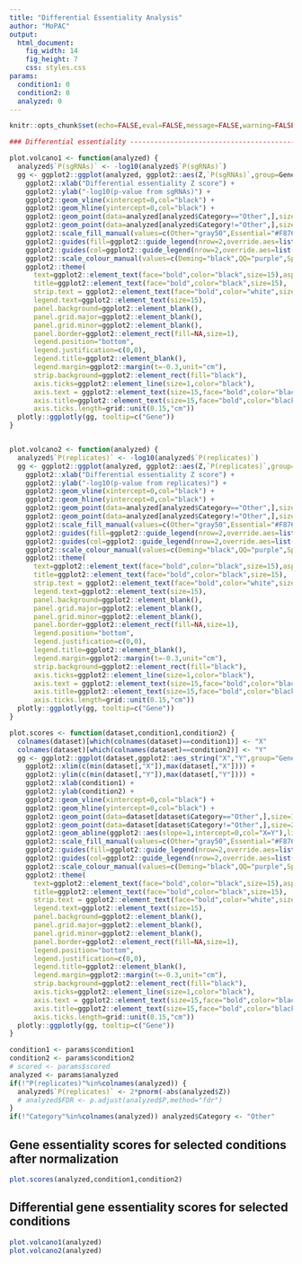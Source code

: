 ```yaml
---
title: "Differential Essentiality Analysis"
author: "MoPAC"
output:
  html_document:
    fig_width: 14
    fig_height: 7
    css: styles.css
params:
  condition1: 0
  condition2: 0
  analyzed: 0
---
```


```r
knitr::opts_chunk$set(echo=FALSE,eval=FALSE,message=FALSE,warning=FALSE)
```

```r

### Differential essentiality -------------------------------------------------------------------------------

plot.volcano1 <- function(analyzed) {
  analyzed$`P(sgRNAs)` <- -log10(analyzed$`P(sgRNAs)`)
  gg <- ggplot2::ggplot(analyzed, ggplot2::aes(Z,`P(sgRNAs)`,group=Gene)) +
    ggplot2::xlab("Differential essentiality Z score") +
    ggplot2::ylab("-log10(p-value from sgRNAs)") +
    ggplot2::geom_vline(xintercept=0,col="black") +
    ggplot2::geom_hline(yintercept=0,col="black") +
    ggplot2::geom_point(data=analyzed[analyzed$Category=="Other",],size=1,col="darkgray") +
    ggplot2::geom_point(data=analyzed[analyzed$Category!="Other",],size=2,pch=21,col="black", ggplot2::aes_string(fill="Category")) +
    ggplot2::scale_fill_manual(values=c(Other="gray50",Essential="#F8766D",Nonessential="#00BFC4",Nontargeting="blue")) +
    ggplot2::guides(fill=ggplot2::guide_legend(nrow=2,override.aes=list(size=3,stroke=0.5))) +
    ggplot2::guides(col=ggplot2::guide_legend(nrow=2,override.aes=list(size=3,stroke=0.5))) +
    ggplot2::scale_colour_manual(values=c(Deming="black",QQ="purple",Spline="gold",`X=Y`="black")) +
    ggplot2::theme(
      text=ggplot2::element_text(face="bold",color="black",size=15),aspect.ratio=1,
      title=ggplot2::element_text(face="bold",color="black",size=15),
      strip.text = ggplot2::element_text(face="bold",color="white",size=15),
      legend.text=ggplot2::element_text(size=15),
      panel.background=ggplot2::element_blank(),
      panel.grid.major=ggplot2::element_blank(),
      panel.grid.minor=ggplot2::element_blank(),
      panel.border=ggplot2::element_rect(fill=NA,size=1),
      legend.position="bottom",
      legend.justification=c(0,0),
      legend.title=ggplot2::element_blank(),
      legend.margin=ggplot2::margin(t=-0.3,unit="cm"),
      strip.background=ggplot2::element_rect(fill="black"),
      axis.ticks=ggplot2::element_line(size=1,color="black"),
      axis.text = ggplot2::element_text(size=15,face="bold",color="black"),
      axis.title=ggplot2::element_text(size=15,face="bold",color="black"),
      axis.ticks.length=grid::unit(0.15,"cm"))
  plotly::ggplotly(gg, tooltip=c("Gene"))
}


plot.volcano2 <- function(analyzed) {
  analyzed$`P(replicates)` <- -log10(analyzed$`P(replicates)`)
  gg <- ggplot2::ggplot(analyzed, ggplot2::aes(Z,`P(replicates)`,group=Gene)) +
    ggplot2::xlab("Differential essentiality Z score") +
    ggplot2::ylab("-log10(p-value from replicates)") +
    ggplot2::geom_vline(xintercept=0,col="black") +
    ggplot2::geom_hline(yintercept=0,col="black") +
    ggplot2::geom_point(data=analyzed[analyzed$Category=="Other",],size=1,col="darkgray") +
    ggplot2::geom_point(data=analyzed[analyzed$Category!="Other",],size=2,pch=21,col="black", ggplot2::aes_string(fill="Category")) +
    ggplot2::scale_fill_manual(values=c(Other="gray50",Essential="#F8766D",Nonessential="#00BFC4",Nontargeting="blue")) +
    ggplot2::guides(fill=ggplot2::guide_legend(nrow=2,override.aes=list(size=3,stroke=0.5))) +
    ggplot2::guides(col=ggplot2::guide_legend(nrow=2,override.aes=list(size=3,stroke=0.5))) +
    ggplot2::scale_colour_manual(values=c(Deming="black",QQ="purple",Spline="gold",`X=Y`="black")) +
    ggplot2::theme(
      text=ggplot2::element_text(face="bold",color="black",size=15),aspect.ratio=1,
      title=ggplot2::element_text(face="bold",color="black",size=15),
      strip.text = ggplot2::element_text(face="bold",color="white",size=15),
      legend.text=ggplot2::element_text(size=15),
      panel.background=ggplot2::element_blank(),
      panel.grid.major=ggplot2::element_blank(),
      panel.grid.minor=ggplot2::element_blank(),
      panel.border=ggplot2::element_rect(fill=NA,size=1),
      legend.position="bottom",
      legend.justification=c(0,0),
      legend.title=ggplot2::element_blank(),
      legend.margin=ggplot2::margin(t=-0.3,unit="cm"),
      strip.background=ggplot2::element_rect(fill="black"),
      axis.ticks=ggplot2::element_line(size=1,color="black"),
      axis.text = ggplot2::element_text(size=15,face="bold",color="black"),
      axis.title=ggplot2::element_text(size=15,face="bold",color="black"),
      axis.ticks.length=grid::unit(0.15,"cm"))
  plotly::ggplotly(gg, tooltip=c("Gene"))
}

plot.scores <- function(dataset,condition1,condition2) {
  colnames(dataset)[which(colnames(dataset)==condition1)] <- "X"
  colnames(dataset)[which(colnames(dataset)==condition2)] <- "Y"
  gg <- ggplot2::ggplot(dataset,ggplot2::aes_string("X","Y",group="Gene")) +
    ggplot2::xlim(c(min(dataset[,"X"]),max(dataset[,"X"]))) +
    ggplot2::ylim(c(min(dataset[,"Y"]),max(dataset[,"Y"]))) +
    ggplot2::xlab(condition1) +
    ggplot2::ylab(condition2) +
    ggplot2::geom_vline(xintercept=0,col="black") +
    ggplot2::geom_hline(yintercept=0,col="black") +
    ggplot2::geom_point(data=dataset[dataset$Category=="Other",],size=1,col="darkgray") +
    ggplot2::geom_point(data=dataset[dataset$Category!="Other",],size=2,pch=21,col="black", ggplot2::aes_string(fill="Category")) +
    ggplot2::geom_abline(ggplot2::aes(slope=1,intercept=0,col="X=Y"),linetype="dashed",size=1) +
    ggplot2::scale_fill_manual(values=c(Other="gray50",Essential="#F8766D",Nonessential="#00BFC4",Nontargeting="blue")) +
    ggplot2::guides(fill=ggplot2::guide_legend(nrow=2,override.aes=list(size=3,stroke=0.5))) +
    ggplot2::guides(col=ggplot2::guide_legend(nrow=2,override.aes=list(size=3,stroke=0.5))) +
    ggplot2::scale_colour_manual(values=c(Deming="black",QQ="purple",Spline="gold",`X=Y`="black")) +
    ggplot2::theme(
      text=ggplot2::element_text(face="bold",color="black",size=15),aspect.ratio=1,
      title=ggplot2::element_text(face="bold",color="black",size=15),
      strip.text = ggplot2::element_text(face="bold",color="white",size=15),
      legend.text=ggplot2::element_text(size=15),
      panel.background=ggplot2::element_blank(),
      panel.grid.major=ggplot2::element_blank(),
      panel.grid.minor=ggplot2::element_blank(),
      panel.border=ggplot2::element_rect(fill=NA,size=1),
      legend.position="bottom",
      legend.justification=c(0,0),
      legend.title=ggplot2::element_blank(),
      legend.margin=ggplot2::margin(t=-0.3,unit="cm"),
      strip.background=ggplot2::element_rect(fill="black"),
      axis.ticks=ggplot2::element_line(size=1,color="black"),
      axis.text = ggplot2::element_text(size=15,face="bold",color="black"),
      axis.title=ggplot2::element_text(size=15,face="bold",color="black"),
      axis.ticks.length=grid::unit(0.15,"cm"))
  plotly::ggplotly(gg, tooltip=c("Gene"))
}

condition1 <- params$condition1
condition2 <- params$condition2
# scored <- params$scored
analyzed <- params$analyzed
if(!"P(replicates)"%in%colnames(analyzed)) {
  analyzed$`P(replicates)` <- 2*pnorm(-abs(analyzed$Z))
  # analyzed$FDR <- p.adjust(analyzed$P,method="fdr")
}
if(!"Category"%in%colnames(analyzed)) analyzed$Category <- "Other"
```

## Gene essentiality scores for selected conditions after normalization

```r
plot.scores(analyzed,condition1,condition2)
```

## Differential gene essentiality scores for selected conditions

```r
plot.volcano1(analyzed)
plot.volcano2(analyzed)
```
